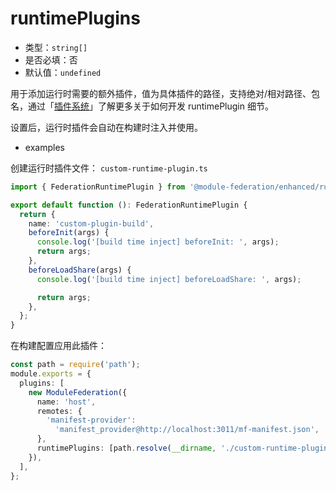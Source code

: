 # runtimePlugins

- 类型：`string[]`
- 是否必填：否
- 默认值：`undefined`

用于添加运行时需要的额外插件，值为具体插件的路径，支持绝对/相对路径、包名，通过「[插件系统](../plugin/dev/index)」了解更多关于如何开发 runtimePlugin 细节。

设置后，运行时插件会自动在构建时注入并使用。

- examples

创建运行时插件文件： `custom-runtime-plugin.ts`

```ts title="custom-runtime-plugin.ts"
import { FederationRuntimePlugin } from '@module-federation/enhanced/runtime';

export default function (): FederationRuntimePlugin {
  return {
    name: 'custom-plugin-build',
    beforeInit(args) {
      console.log('[build time inject] beforeInit: ', args);
      return args;
    },
    beforeLoadShare(args) {
      console.log('[build time inject] beforeLoadShare: ', args);

      return args;
    },
  };
}
```

在构建配置应用此插件：

```ts title="rspack.config.ts"
const path = require('path');
module.exports = {
  plugins: [
    new ModuleFederation({
      name: 'host',
      remotes: {
        'manifest-provider':
          'manifest_provider@http://localhost:3011/mf-manifest.json',
      },
      runtimePlugins: [path.resolve(__dirname, './custom-runtime-plugin.ts')],
    }),
  ],
};
```
